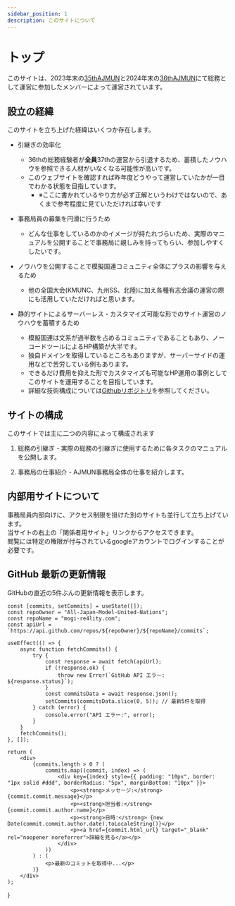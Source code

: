 ```yaml
---
sidebar_position: 1
description: このサイトについて
---
```


# トップ

このサイトは、2023年末の[35thAJMUN](https://ajmun-35th.jimdosite.com/)と2024年末の[36thAJMUN](https://ajmun-36th.jimdosite.com/)にて総務として運営に参加したメンバーによって運営されています。

## 設立の経緯

このサイトを立ち上げた経緯はいくつか存在します。

- 引継ぎの効率化
  - 36thの総務経験者が**全員**37thの運営から引退するため、蓄積したノウハウを参照できる人材がいなくなる可能性が高いです。
  - このウェブサイトを確認すれば昨年度どうやって運営していたかが一目でわかる状態を目指しています。
    - ※ここに書かれているやり方が必ず正解というわけではないので、あくまで参考程度に見ていただければ幸いです

- 事務局員の募集を円滑に行うため
  - どんな仕事をしているのかのイメージが持たれづらいため、実際のマニュアルを公開することで事務局に親しみを持ってもらい、参加しやすくしたいです。

- ノウハウを公開することで模擬国連コミュニティ全体にプラスの影響を与えるため
  - 他の全国大会(KMUNC、九州SS、北陸)に加え各種有志会議の運営の際にも活用していただければと思います。

- 静的サイトによるサーバーレス・カスタマイズ可能な形でのサイト運営のノウハウを蓄積するため
  - 模擬国連は文系が過半数を占めるコミュニティであることもあり、ノーコードツールによるHP構築が大半です。
  - 独自ドメインを取得しているところもありますが、サーバーサイドの運用などで苦労している例もあります。
  - できるだけ費用を抑えた形でカスタマイズも可能なHP運用の事例としてこのサイトを運用することを目指しています。
  - 詳細な技術構成については[Githubリポジトリ](https://github.com/All-Japan-Model-United-Nations/mogi-re4lity.com)を参照してください。

## サイトの構成

このサイトでは主に二つの内容によって構成されます

1. 総務の引継ぎ - 実際の総務の引継ぎに使用するために各タスクのマニュアルを公開します。

2. 事務局の仕事紹介 - AJMUN事務局全体の仕事を紹介します。


## 内部用サイトについて

事務局員内部向けに、アクセス制限を掛けた別のサイトも並行して立ち上げています。<br />
当サイトの右上の「関係者用サイト」リンクからアクセスできます。<br />
閲覧には特定の権限が付与されているgoogleアカウントでログインすることが必要です。<br />



## GitHub 最新の更新情報

GitHubの直近の5件ぶんの更新情報を表示します。

<div id="commits">
    <LatestCommits />
</div>

    const [commits, setCommits] = useState([]);
    const repoOwner = "All-Japan-Model-United-Nations";
    const repoName = "mogi-re4lity.com";
    const apiUrl = `https://api.github.com/repos/${repoOwner}/${repoName}/commits`;

    useEffect(() => {
        async function fetchCommits() {
            try {
                const response = await fetch(apiUrl);
                if (!response.ok) {
                    throw new Error(`GitHub API エラー: ${response.status}`);
                }
                const commitsData = await response.json();
                setCommits(commitsData.slice(0, 5)); // 最新5件を取得
            } catch (error) {
                console.error("API エラー:", error);
            }
        }
        fetchCommits();
    }, []);

    return (
        <div>
            {commits.length > 0 ? (
                commits.map((commit, index) => (
                    <div key={index} style={{ padding: "10px", border: "1px solid #ddd", borderRadius: "5px", marginBottom: "10px" }}>
                        <p><strong>メッセージ:</strong> {commit.commit.message}</p>
                        <p><strong>担当者:</strong> {commit.commit.author.name}</p>
                        <p><strong>日時:</strong> {new Date(commit.commit.author.date).toLocaleString()}</p>
                        <p><a href={commit.html_url} target="_blank" rel="noopener noreferrer">詳細を見る</a></p>
                    </div>
                ))
            ) : (
                <p>最新のコミットを取得中...</p>
            )}
        </div>
    );
}